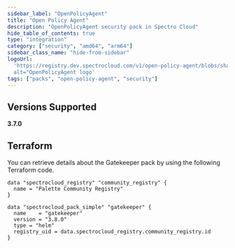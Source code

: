 ```yaml
---
sidebar_label: "OpenPolicyAgent"
title: "Open Policy Agent"
description: "OpenPolicyAgent security pack in Spectro Cloud"
hide_table_of_contents: true
type: "integration"
category: ["security", "amd64", "arm64"]
sidebar_class_name: "hide-from-sidebar"
logoUrl:
  'https://registry.dev.spectrocloud.com/v1/open-policy-agent/blobs/sha256:fcbad202dc9ca5e7a756562d8f9fc180ee77474034447dabc302d8a5a2bbe148?type=image.webp"
  alt="OpenPolicyAgent logo'
tags: ["packs", "open-policy-agent", "security"]
---
```


<RedirectPackPage packName="gatekeeper" />

## Versions Supported

<Tabs queryString="parent">

<TabItem label="3.9.x" value="3.9.x">

</TabItem>

<TabItem label="3.7.x" value="3.7.x">

**3.7.0**

</TabItem>

<TabItem label="3.6.x" value="3.6.x">

</TabItem>

<TabItem label="3.5.x" value="3.5.x">

</TabItem>

</Tabs>

## Terraform

You can retrieve details about the Gatekeeper pack by using the following Terraform code.

```hcl
data "spectrocloud_registry" "community_registry" {
  name = "Palette Community Registry"
}

data "spectrocloud_pack_simple" "gatekeeper" {
  name    = "gatekeeper"
  version = "3.8.0"
  type = "helm"
  registry_uid = data.spectrocloud_registry.community_registry.id
}
```
